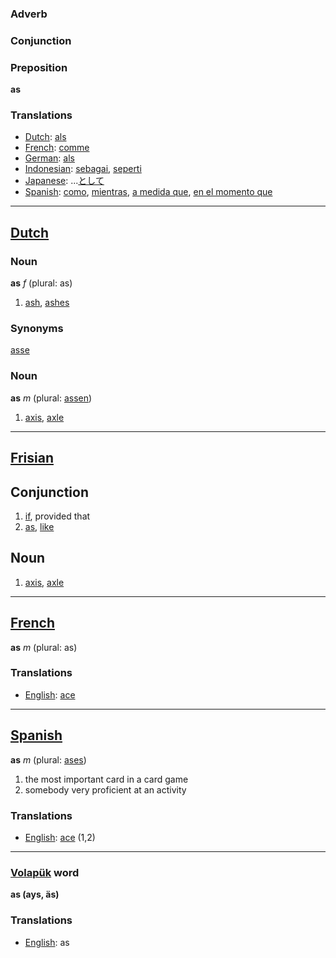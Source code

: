 === Adverb ===
=== Conjunction ===
=== Preposition ===

'''as'''

===Translations===
*[[Dutch]]: [[als]]
*[[French]]: [[comme]]
*[[German]]: [[als]]
*[[Indonesian]]: [[sebagai]], [[seperti]]
*[[Japanese]]: ...[[として]]
*[[Spanish]]: [[como]], [[mientras]], [[a medida que]], [[en el momento que]]

----
==[[Dutch]]==

===Noun===
'''as''' ''f'' (plural: as)
#  [[ash]], [[ashes]]
===Synonyms===
[[asse]]

===Noun===
'''as''' ''m'' (plural: [[assen]])
# [[axis]], [[axle]]
----
==[[Frisian]]==
==Conjunction==
# [[if]], provided that
# [[as]], [[like]]
==Noun==
# [[axis]], [[axle]]
----
==[[French]]==

'''as''' ''m'' (plural: as)

===Translations===
*[[English]]: [[ace]]
----
==[[Spanish]]==

'''as''' ''m'' (plural: [[ases]])

# the most important card in a card game
# somebody very proficient at an activity

===Translations===
*[[English]]: [[ace]] (1,2)

----
=== [[Volapük]] word === 

'''as (ays, äs)''' 
===Translations===
*[[English]]: as